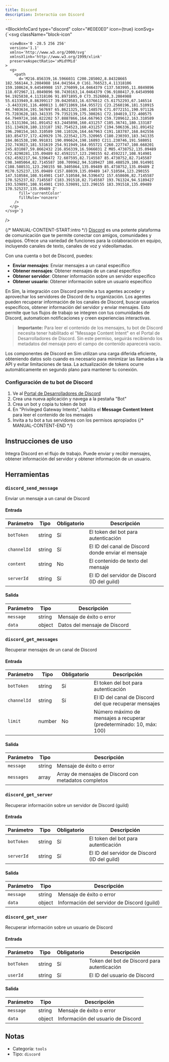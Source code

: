 ```yaml
---
title: Discord
description: Interactúa con Discord
---
```



<BlockInfoCard 
  type="discord"
  color="#E0E0E0"
  icon={true}
  iconSvg={`<svg className="block-icon"
      
      
      
      viewBox='0 -28.5 256 256'
      version='1.1'
      xmlns='http://www.w3.org/2000/svg'
      xmlnsXlink='http://www.w3.org/1999/xlink'
      preserveAspectRatio='xMidYMid'
    >
      <g>
        <path
          d='M216.856339,16.5966031 C200.285002,8.84328665 182.566144,3.2084988 164.041564,0 C161.766523,4.11318106 159.108624,9.64549908 157.276099,14.0464379 C137.583995,11.0849896 118.072967,11.0849896 98.7430163,14.0464379 C96.9108417,9.64549908 94.1925838,4.11318106 91.8971895,0 C73.3526068,3.2084988 55.6133949,8.86399117 39.0420583,16.6376612 C5.61752293,67.146514 -3.4433191,116.400813 1.08711069,164.955721 C23.2560196,181.510915 44.7403634,191.567697 65.8621325,198.148576 C71.0772151,190.971126 75.7283628,183.341335 79.7352139,175.300261 C72.104019,172.400575 64.7949724,168.822202 57.8887866,164.667963 C59.7209612,163.310589 61.5131304,161.891452 63.2445898,160.431257 C105.36741,180.133187 151.134928,180.133187 192.754523,160.431257 C194.506336,161.891452 196.298154,163.310589 198.110326,164.667963 C191.183787,168.842556 183.854737,172.420929 176.223542,175.320965 C180.230393,183.341335 184.861538,190.991831 190.096624,198.16893 C211.238746,191.588051 232.743023,181.531619 254.911949,164.955721 C260.227747,108.668201 245.831087,59.8662432 216.856339,16.5966031 Z M85.4738752,135.09489 C72.8290281,135.09489 62.4592217,123.290155 62.4592217,108.914901 C62.4592217,94.5396472 72.607595,82.7145587 85.4738752,82.7145587 C98.3405064,82.7145587 108.709962,94.5189427 108.488529,108.914901 C108.508531,123.290155 98.3405064,135.09489 85.4738752,135.09489 Z M170.525237,135.09489 C157.88039,135.09489 147.510584,123.290155 147.510584,108.914901 C147.510584,94.5396472 157.658606,82.7145587 170.525237,82.7145587 C183.391518,82.7145587 193.761324,94.5189427 193.539891,108.914901 C193.539891,123.290155 183.391518,135.09489 170.525237,135.09489 Z'
          fill='currentColor'
          fillRule='nonzero'
        />
      </g>
    </svg>`}
/>

{/* MANUAL-CONTENT-START:intro */}
[Discord](https://discord.com) es una potente plataforma de comunicación que te permite conectar con amigos, comunidades y equipos. Ofrece una variedad de funciones para la colaboración en equipo, incluyendo canales de texto, canales de voz y videollamadas.

Con una cuenta o bot de Discord, puedes:

- **Enviar mensajes**: Enviar mensajes a un canal específico
- **Obtener mensajes**: Obtener mensajes de un canal específico
- **Obtener servidor**: Obtener información sobre un servidor específico
- **Obtener usuario**: Obtener información sobre un usuario específico

En Sim, la integración con Discord permite a tus agentes acceder y aprovechar los servidores de Discord de tu organización. Los agentes pueden recuperar información de los canales de Discord, buscar usuarios específicos, obtener información del servidor y enviar mensajes. Esto permite que tus flujos de trabajo se integren con tus comunidades de Discord, automaticen notificaciones y creen experiencias interactivas.

> **Importante:** Para leer el contenido de los mensajes, tu bot de Discord necesita tener habilitado el "Message Content Intent" en el Portal de Desarrolladores de Discord. Sin este permiso, seguirás recibiendo los metadatos del mensaje pero el campo de contenido aparecerá vacío.

Los componentes de Discord en Sim utilizan una carga diferida eficiente, obteniendo datos solo cuando es necesario para minimizar las llamadas a la API y evitar limitaciones de tasa. La actualización de tokens ocurre automáticamente en segundo plano para mantener tu conexión.

### Configuración de tu bot de Discord

1. Ve al [Portal de Desarrolladores de Discord](https://discord.com/developers/applications)
2. Crea una nueva aplicación y navega a la pestaña "Bot"
3. Crea un bot y copia tu token de bot
4. En "Privileged Gateway Intents", habilita el **Message Content Intent** para leer el contenido de los mensajes
5. Invita a tu bot a tus servidores con los permisos apropiados
{/* MANUAL-CONTENT-END */}

## Instrucciones de uso

Integra Discord en el flujo de trabajo. Puede enviar y recibir mensajes, obtener información del servidor y obtener información de un usuario.

## Herramientas

### `discord_send_message`

Enviar un mensaje a un canal de Discord

#### Entrada

| Parámetro | Tipo | Obligatorio | Descripción |
| --------- | ---- | ----------- | ----------- |
| `botToken` | string | Sí | El token del bot para autenticación |
| `channelId` | string | Sí | El ID del canal de Discord donde enviar el mensaje |
| `content` | string | No | El contenido de texto del mensaje |
| `serverId` | string | Sí | El ID del servidor de Discord \(ID del guild\) |

#### Salida

| Parámetro | Tipo | Descripción |
| --------- | ---- | ----------- |
| `message` | string | Mensaje de éxito o error |
| `data` | object | Datos del mensaje de Discord |

### `discord_get_messages`

Recuperar mensajes de un canal de Discord

#### Entrada

| Parámetro | Tipo | Obligatorio | Descripción |
| --------- | ---- | -------- | ----------- |
| `botToken` | string | Sí | El token del bot para autenticación |
| `channelId` | string | Sí | El ID del canal de Discord del que recuperar mensajes |
| `limit` | number | No | Número máximo de mensajes a recuperar \(predeterminado: 10, máx: 100\) |

#### Salida

| Parámetro | Tipo | Descripción |
| --------- | ---- | ----------- |
| `message` | string | Mensaje de éxito o error |
| `messages` | array | Array de mensajes de Discord con metadatos completos |

### `discord_get_server`

Recuperar información sobre un servidor de Discord (guild)

#### Entrada

| Parámetro | Tipo | Obligatorio | Descripción |
| --------- | ---- | -------- | ----------- |
| `botToken` | string | Sí | El token del bot para autenticación |
| `serverId` | string | Sí | El ID del servidor de Discord \(ID del guild\) |

#### Salida

| Parámetro | Tipo | Descripción |
| --------- | ---- | ----------- |
| `message` | string | Mensaje de éxito o error |
| `data` | object | Información del servidor de Discord \(guild\) |

### `discord_get_user`

Recuperar información sobre un usuario de Discord

#### Entrada

| Parámetro | Tipo | Obligatorio | Descripción |
| --------- | ---- | -------- | ----------- |
| `botToken` | string | Sí | Token del bot de Discord para autenticación |
| `userId` | string | Sí | El ID del usuario de Discord |

#### Salida

| Parámetro | Tipo | Descripción |
| --------- | ---- | ----------- |
| `message` | string | Mensaje de éxito o error |
| `data` | object | Información del usuario de Discord |

## Notas

- Categoría: `tools`
- Tipo: `discord`
